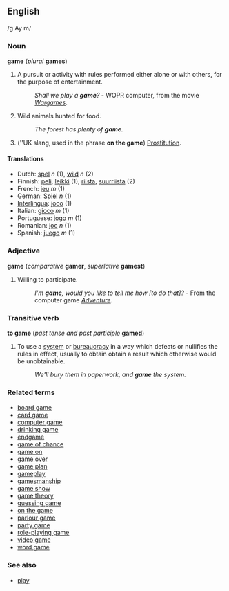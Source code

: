 ==English==
/g Ay m/
===Noun===
'''game''' (''plural'' '''games''')

# A pursuit or activity with rules performed either alone or with others, for the purpose of entertainment. 
#:''Shall we play a '''game'''?'' - WOPR computer, from the movie ''[[w:Wargames|Wargames]]''.
#Wild animals hunted for food.  
#:''The forest has plenty of '''game'''.''
#(''UK slang, used in the phrase '''on the game''') [[Prostitution]]. <!--not a euphemism, just slang-->

====Translations====
*Dutch: [[spel]] ''n'' (1), [[wild]] ''n'' (2)
*Finnish: [[peli]], [[leikki]] (1), [[riista]], [[suurriista]] (2)
*French: [[jeu]] ''m'' (1)
*German: [[Spiel]] ''n'' (1)
*[[Interlingua]]: [[joco]] (1)
*Italian: [[gioco]] ''m'' (1) 
*Portuguese: [[jogo]] ''m'' (1)
*Romanian: [[joc]] ''n'' (1)
*Spanish: [[juego]] ''m'' (1)

===Adjective===
'''game''' (''comparative'' '''gamer''', ''superlative'' '''gamest''')

#Willing to participate. 
#:''I'm '''game''', would you like to tell me how [to do that]?'' - From the computer game ''[[Adventure]]''.

===Transitive verb===
<!--is this correct?  This sense was under "adjective" and began "Using...", but the example uses it as a verb.-->
'''to game''' (''past tense and past participle'' '''gamed''')
#To use a [[system]] or [[bureaucracy]] in a way which defeats or nullifies the rules in effect, usually to obtain obtain a result which otherwise would be unobtainable.
#:''We'll bury them in paperwork, and '''game''' the system.''

===Related terms===
*[[board game]]
*[[card game]]
*[[computer game]]
*[[drinking game]]
*[[endgame]]
*[[game of chance]]
*[[game on]]
*[[game over]]
*[[game plan]]
*[[gameplay]]
*[[gamesmanship]]
*[[game show]]
*[[game theory]]
*[[guessing game]]
*[[on the game]]
*[[parlour game]]
*[[party game]]
*[[role-playing game]]
*[[video game]]
*[[word game]]

===See also===
*[[play]]

<!-- not really closely enough related See Also: [[puzzle]], [[pastime]], [[hobby]].-->